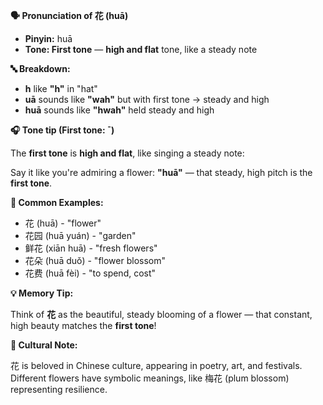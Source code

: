 **🗣️ Pronunciation of 花 (huā)**

- **Pinyin:** huā
- **Tone: First tone** — **high and flat** tone, like a steady note

**🔤 Breakdown:**

- **h** like **"h"** in "hat"
- **uā** sounds like **"wah"** but with first tone → steady and high
- **huā** sounds like **"hwah"** held steady and high

**🎧 Tone tip (First tone: ˉ)**

The **first tone** is **high and flat**, like singing a steady note:

Say it like you're admiring a flower: **"huā"** — that steady, high pitch is the **first tone**.

**📝 Common Examples:**

- 花 (huā) - "flower"
- 花园 (huā yuán) - "garden"
- 鲜花 (xiān huā) - "fresh flowers"
- 花朵 (huā duǒ) - "flower blossom"
- 花费 (huā fèi) - "to spend, cost"

**💡 Memory Tip:**

Think of **花** as the beautiful, steady blooming of a flower — that constant, high beauty matches
the **first tone**!

**📍 Cultural Note:**

花 is beloved in Chinese culture, appearing in poetry, art, and festivals. Different flowers have
symbolic meanings, like 梅花 (plum blossom) representing resilience.
